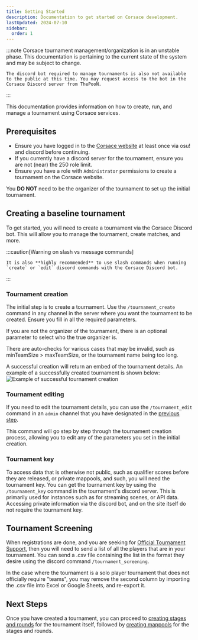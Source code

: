 ```yaml
---
title: Getting Started
description: Documentation to get started on Corsace development.
lastUpdated: 2024-07-10
sidebar:
  order: 1
---
```



:::note
    Corsace tournament management/organization is in an unstable phase. This documentation is pertaining to the current state of the system and may be subject to change.

```
The discord bot required to manage tournaments is also not available to the public at this time. You may request access to the bot in the Corsace Discord server from ThePooN.
```

:::

This documentation provides information on how to create, run, and manage a tournament using Corsace services.

## Prerequisites

- Ensure you have logged in to the [Corsace website](https://corsace.io) at least once via osu! and discord before continuing.
- If you currently have a discord server for the tournament, ensure you are not (near) the 250 role limit.
- Ensure you have a role with `Administrator` permissions to create a tournament on the Corsace website.

You **DO NOT** need to be the organizer of the tournament to set up the initial tournament.

## Creating a baseline tournament

To get started, you will need to create a tournament via the Corsace Discord bot. This will allow you to manage the tournament, create matches, and more.

:::caution[Warning on slash vs message commands]

```
It is also **highly recommended** to use slash commands when running `create` or `edit` discord commands with the Corsace Discord bot.
```

:::

### Tournament creation

The initial step is to create a tournament. Use the `/tournament_create` command in any channel in the server where you want the tournament to be created. Ensure you fill in all the required parameters.

If you are not the organizer of the tournament, there is an optional parameter to select who the true organizer is.

There are auto-checks for various cases that may be invalid, such as minTeamSize > maxTeamSize, or the tournament name being too long.

A successful creation will return an embed of the tournament details. An example of a successfully created tournament is shown below:
![Example of successful tournament creation](../../../../images/tournament_org/tournament_create_success.png)

### Tournament editing

If you need to edit the tournament details, you can use the `/tournament_edit` command in an `admin` channel that you have designated in the [previous step](#tournament-creation). 

This command will go step by step through the tournament creation process, allowing you to edit any of the parameters you set in the initial creation.

### Tournament key

To access data that is otherwise not public, such as qualifier scores before they are released, or private mappools, and such, you will need the tournament key. You can get the tournament key by using the `/tournament_key` command in the tournament's discord server. This is primarily used for instances such as for streaming scenes, or API data. Accessing private information via the discord bot, and on the site itself do not require the tournament key.

## Tournament Screening

When registrations are done, and you are seeking for [Official Tournament Support](https://osu.ppy.sh/wiki/en/Tournaments/Official_support), then you will need to send a list of all the players that are in your tournament. You can send a .csv file containing the list in the format they desire using the discord command `/tournament_screening`.

In the case where the tournament is a solo player tournament that does not officially require "teams", you may remove the second column by importing the .csv file into Excel or Google Sheets, and re-export it.

## Next Steps

Once you have created a tournament, you can proceed to [creating stages and rounds](./stage-round-creation) for the tournament itself, followed by [creating mappools](./mappool-creation) for the stages and rounds.
